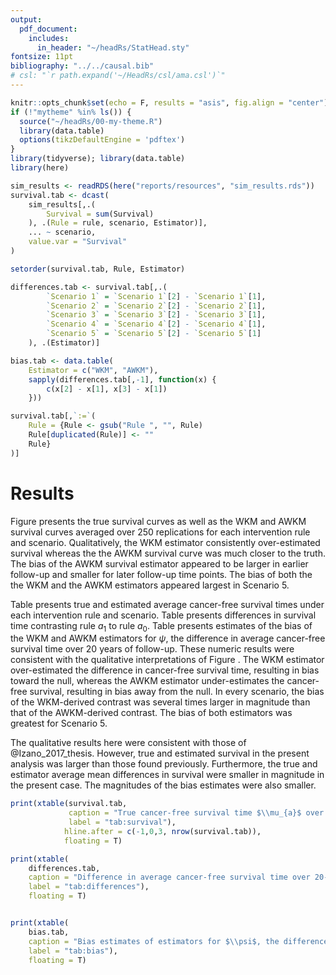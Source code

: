```yaml
---
output:
  pdf_document:
    includes:
      in_header: "~/headRs/StatHead.sty"
fontsize: 11pt
bibliography: "../../causal.bib"
# csl: "`r path.expand('~/HeadRs/csl/ama.csl')`"
---
```


```r
knitr::opts_chunk$set(echo = F, results = "asis", fig.align = "center")
if (!"mytheme" %in% ls()) {
  source("~/headRs/00-my-theme.R")
  library(data.table)
  options(tikzDefaultEngine = 'pdftex')
}
library(tidyverse); library(data.table)
library(here)
```

```r
sim_results <- readRDS(here("reports/resources", "sim_results.rds"))
survival.tab <- dcast(
	sim_results[,.(
		Survival = sum(Survival)
	), .(Rule = rule, scenario, Estimator)],
	... ~ scenario,
	value.var = "Survival"
)

setorder(survival.tab, Rule, Estimator)

differences.tab <- survival.tab[,.(
		`Scenario 1` = `Scenario 1`[2] - `Scenario 1`[1],
		`Scenario 2` = `Scenario 2`[2] - `Scenario 2`[1],
		`Scenario 3` = `Scenario 3`[2] - `Scenario 3`[1],
		`Scenario 4` = `Scenario 4`[2] - `Scenario 4`[1],
		`Scenario 5` = `Scenario 5`[2] - `Scenario 5`[1]
	), .(Estimator)]

bias.tab <- data.table(
	Estimator = c("WKM", "AWKM"),
	sapply(differences.tab[,-1], function(x) {
		c(x[2] - x[1], x[3] - x[1])
	}))

survival.tab[,`:=`(
	Rule = {Rule <- gsub("Rule ", "", Rule)
	Rule[duplicated(Rule)] <- ""
	Rule}
)]
```

# Results

Figure \ref{fig:survival} presents the true survival curves as well as the WKM and AWKM survival curves averaged over 250 replications for each intervention rule and scenario. Qualitatively, the WKM estimator consistently over-estimated survival whereas the the AWKM survival curve was much closer to the truth. The bias of the AWKM survival estimator appeared to be larger in  earlier follow-up and smaller for later follow-up time points. The bias of both the the WKM and the AWKM estimators appeared largest in Scenario 5.

\begin{figure}
\caption{Cancer-free survival over time since hire in five simulation scenarios. The true (discrete) survival curve is represented by the solid lines. The average inverse probability weighted Kaplan-Meier (WKM) survival curve is represented by the dashed-line with short dashes. The average Aalen-filtered inverse probability weighted Kaplan-Meier (AWKM) survival curve is represented by the dashed-line with long dashes. Estimated survival curves were averaged over 250 replicates. Salmon color indicates survival and survival estimates under rule $a_0$ when workers are always unexposed. Cyan color indicates those under rule $a_1$ when workers are always exposed while employed.}
\label{fig:survival}
\begin{center}
\includegraphics{`r here::here("reports/resources", "results.pdf")`}
\end{center}
\end{figure}

Table \ref{tab:survival} presents true and estimated average cancer-free survival times under each intervention rule and scenario. Table \ref{tab:differences} presents differences in survival time contrasting rule $a_1$ to rule $a_0$. Table \ref{tab:bias} presents estimates of the bias of the WKM and AWKM estimators for $\psi$, the difference in average cancer-free survival time over 20 years of follow-up. These numeric results were consistent with the qualitative interpretations of Figure \ref{fig:survival}. The WKM estimator over-estimated the difference in cancer-free survival time, resulting in bias toward the null, whereas the AWKM estimator under-estimates the cancer-free survival, resulting in bias away from the null. In every scenario, the bias of the WKM-derived contrast was several times larger in magnitude than that of the AWKM-derived contrast. The bias of both estimators was greatest for Scenario 5.

The qualitative results here were consistent with those of @Izano_2017_thesis. However, true and estimated survival in the present analysis was larger than those found previously. Furthermore, the true and estimator average mean differences in survival were smaller in magnitude in the present case. The magnitudes of the bias estimates were also smaller.

```r
print(xtable(survival.tab,
			 caption = "True cancer-free survival time $\\mu_{a}$ over 20-year follow-up and estimator averages over 250 replicates.",
			 label = "tab:survival"),
			hline.after = c(-1,0,3, nrow(survival.tab)),
			floating = T)

print(xtable(
	differences.tab,
	caption = "Difference in average cancer-free survival time over 20-year follow-up comparing rule $a_1$ always exposed to rule $a_0$ never exposed at work: true value $\\psi$ and estimator averages over 250 replicates.",
	label = "tab:differences"),
	floating = T)


print(xtable(
	bias.tab,
	caption = "Bias estimates of estimators for $\\psi$, the difference in average cancer-free survival time over 20 years of follow-up.",
	label = "tab:bias"),
	floating = T)
```